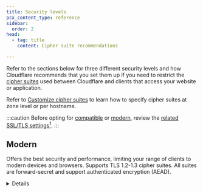 ```yaml
---
title: Security levels
pcx_content_type: reference
sidebar:
  order: 2
head:
  - tag: title
    content: Cipher suite recommendations

---
```



Refer to the sections below for three different security levels and how Cloudflare recommends that you set them up if you need to restrict the [cipher suites](/ssl/edge-certificates/additional-options/cipher-suites/) used between Cloudflare and clients that access your website or application.

Refer to [Customize cipher suites](/ssl/edge-certificates/additional-options/cipher-suites/customize-cipher-suites/) to learn how to specify cipher suites at zone level or per hostname.

:::caution
Before opting for [compatible](#compatible) or [modern](#modern), review the [related SSL/TLS settings](/ssl/edge-certificates/additional-options/cipher-suites/#related-ssltls-settings)[^4].
:::

## Modern

Offers the best security and performance, limiting your range of clients to modern devices and browsers. Supports TLS 1.2-1.3 cipher suites. All suites are forward-secret and support authenticated encryption (AEAD).

<Details header="Cipher suites list">

`AEAD-AES128-GCM-SHA256`[^1], `AEAD-AES256-GCM-SHA384`[^2], `AEAD-CHACHA20-POLY1305-SHA256`[^3],`ECDHE-ECDSA-AES128-GCM-SHA256`, `ECDHE-ECDSA-CHACHA20-POLY1305`, `ECDHE-RSA-AES128-GCM-SHA256`, `ECDHE-RSA-CHACHA20-POLY1305`, `ECDHE-ECDSA-AES256-GCM-SHA384`, `ECDHE-RSA-AES256-GCM-SHA384`

</ Details>

<Render file="cipher-suites-api-linkout" />

## Compatible

Provides broader compatibility with somewhat weaker security. Supports TLS 1.2-1.3 cipher suites. All suites are forward-secret.

<Details header="Cipher suites list">

`AEAD-AES128-GCM-SHA256`[^1], `AEAD-AES256-GCM-SHA384`[^2], `AEAD-CHACHA20-POLY1305-SHA256`[^3], `ECDHE-ECDSA-AES128-GCM-SHA256`, `ECDHE-ECDSA-CHACHA20-POLY1305`, `ECDHE-RSA-AES128-GCM-SHA256`, `ECDHE-RSA-CHACHA20-POLY1305`, `ECDHE-ECDSA-AES256-GCM-SHA384`, `ECDHE-RSA-AES256-GCM-SHA384`, `ECDHE-ECDSA-AES128-SHA256`, `ECDHE-RSA-AES128-SHA256`, `ECDHE-ECDSA-AES256-SHA384`, `ECDHE-RSA-AES256-SHA384`

</ Details>

<Render file="cipher-suites-api-linkout" />

## Legacy (default)

Includes all cipher suites that Cloudflare supports today. Broadest compatibility with the weakest security. Supports TLS 1.0-1.3 cipher suites.

<Details header="Cipher suites list">

`AEAD-AES128-GCM-SHA256`[^1], `AEAD-AES256-GCM-SHA384`[^2], `AEAD-CHACHA20-POLY1305-SHA256`[^3], `ECDHE-ECDSA-AES128-GCM-SHA256`, `ECDHE-ECDSA-CHACHA20-POLY1305`, `ECDHE-RSA-AES128-GCM-SHA256`, `ECDHE-RSA-CHACHA20-POLY1305`, `ECDHE-ECDSA-AES256-GCM-SHA384`, `ECDHE-RSA-AES256-GCM-SHA384`, `ECDHE-ECDSA-AES128-SHA256`, `ECDHE-RSA-AES128-SHA256`, `ECDHE-ECDSA-AES256-SHA384`, `ECDHE-RSA-AES256-SHA384`, `ECDHE-ECDSA-AES128-SHA`, `ECDHE-RSA-AES128-SHA`, `AES128-GCM-SHA256`, `AES128-SHA256`, `AES128-SHA`, `ECDHE-RSA-AES256-SHA`, `AES256-GCM-SHA384`, `AES256-SHA256`, `AES256-SHA`, `DES-CBC3-SHA`

</ Details>

To reset your option to the default, [use an empty array](/ssl/edge-certificates/additional-options/cipher-suites/customize-cipher-suites/#reset-to-default-values).

[^1]: Same as `TLS_AES_128_GCM_SHA256`. Refer to [TLS 1.3 cipher suites](/ssl/edge-certificates/additional-options/cipher-suites/#tls-13) for details.
[^2]: Same as `TLS_AES_256_GCM_SHA384`. Refer to [TLS 1.3 cipher suites](/ssl/edge-certificates/additional-options/cipher-suites/#tls-13) for details.
[^3]: Same as `TLS_CHACHA20_POLY1305_SHA256`. Refer to [TLS 1.3 cipher suites](/ssl/edge-certificates/additional-options/cipher-suites/#tls-13) for details.
[^4]: Although configured independently, cipher suites interact with **Minimum TLS version** and **TLS 1.3**.